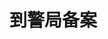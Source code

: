 # 到警局备案
<ScDailyConversation />
<br />
<Dialog>
# Hello. How can I help you?
#### My [backpack/n.] was [stolen/v.] on the bus just now. My friend and I were [riding/v./2] bus number 13. We [got on:get on/v.] the bus at North Railway Station.
#### I put my backpack on the empty seat next to me. When I looked up a few minutes later, the backpack was gone.
# What did you have in the backpack?
#### My wallet, passport, camera and a light jacket.
# Please fill out these [forms/n./3].
#### OK. Thank you.
</Dialog>
